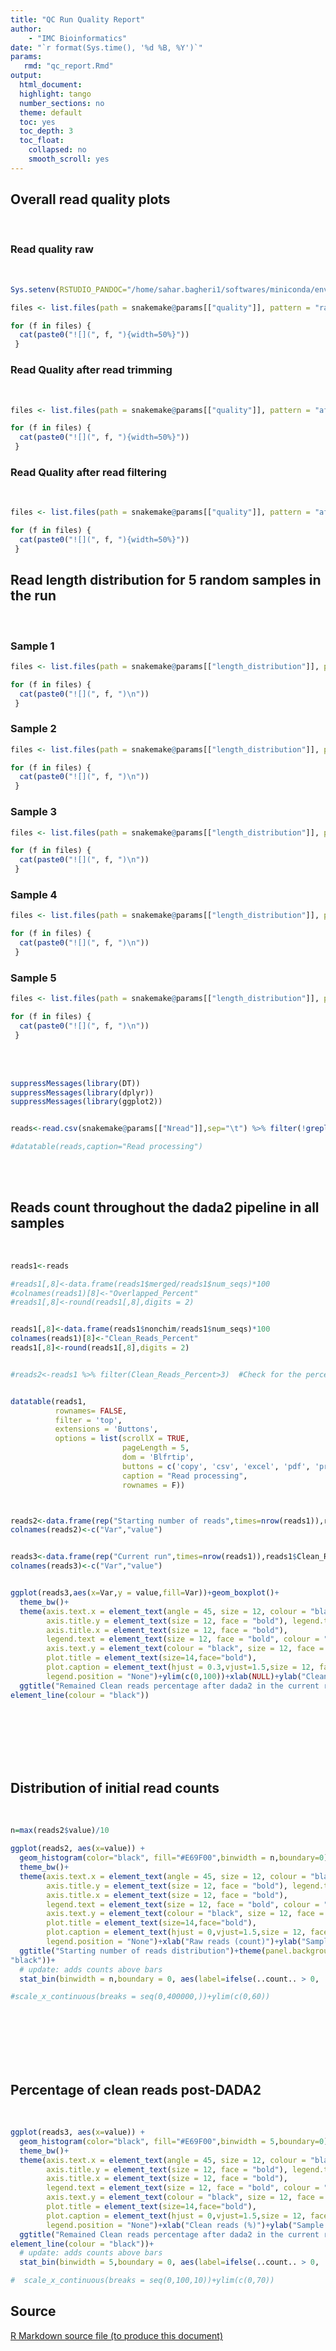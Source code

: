 ```yaml
---
title: "QC Run Quality Report"
author:
    - "IMC Bioinformatics"
date: "`r format(Sys.time(), '%d %B, %Y')`"
params:
   rmd: "qc_report.Rmd"
output:
  html_document:
  highlight: tango
  number_sections: no
  theme: default
  toc: yes
  toc_depth: 3
  toc_float:
    collapsed: no
    smooth_scroll: yes
---
```




## Overall read quality plots {.tabset .tabset-fade}

<br>

### Read quality raw 

<br>



```r
Sys.setenv(RSTUDIO_PANDOC="/home/sahar.bagheri1/softwares/miniconda/envs/rmd/bin")

files <- list.files(path = snakemake@params[["quality"]], pattern = "raw", full.names = TRUE)

for (f in files) {
  cat(paste0("![](", f, "){width=50%}"))
 }

```


### Read Quality after read trimming

<br>

```r

files <- list.files(path = snakemake@params[["quality"]], pattern = "afterQC", full.names =TRUE)

for (f in files) {
  cat(paste0("![](", f, "){width=50%}"))
 }
```


### Read Quality after read filtering

<br>

```r

files <- list.files(path = snakemake@params[["quality"]], pattern = "afterdada2", full.names =TRUE)

for (f in files) {
  cat(paste0("![](", f, "){width=50%}"))
 }
```


## Read length distribution for 5 random samples in the run {.tabset .tabset-fade}

<br>

### Sample 1

```r

files <- list.files(path = snakemake@params[["length_distribution"]], pattern = "S1", full.names =TRUE)

for (f in files) {
  cat(paste0("![](", f, ")\n"))
 }

```



### Sample 2

```r

files <- list.files(path = snakemake@params[["length_distribution"]], pattern = "S2", full.names =TRUE)

for (f in files) {
  cat(paste0("![](", f, ")\n"))
 }
```



### Sample 3

```r

files <- list.files(path = snakemake@params[["length_distribution"]], pattern = "S3", full.names =TRUE)

for (f in files) {
  cat(paste0("![](", f, ")\n"))
 }
```



### Sample 4

```r

files <- list.files(path = snakemake@params[["length_distribution"]], pattern = "S4", full.names =TRUE)

for (f in files) {
  cat(paste0("![](", f, ")\n"))
 }
```



### Sample 5

```r

files <- list.files(path = snakemake@params[["length_distribution"]], pattern = "S5", full.names =TRUE)

for (f in files) {
  cat(paste0("![](", f, ")\n"))
 }
```



<br>
<br>


```r

suppressMessages(library(DT))
suppressMessages(library(dplyr))
suppressMessages(library(ggplot2))


reads<-read.csv(snakemake@params[["Nread"]],sep="\t") %>% filter(!grepl('Undetermined|undetermined', file))

#datatable(reads,caption="Read processing")

```

<br>
<br>

## Reads count throughout the dada2 pipeline in all samples

<br>

```r
reads1<-reads

#reads1[,8]<-data.frame(reads1$merged/reads1$num_seqs)*100
#colnames(reads1)[8]<-"Overlapped_Percent"
#reads1[,8]<-round(reads1[,8],digits = 2)


reads1[,8]<-data.frame(reads1$nonchim/reads1$num_seqs)*100
colnames(reads1)[8]<-"Clean_Reads_Percent"
reads1[,8]<-round(reads1[,8],digits = 2)


#reads2<-reads1 %>% filter(Clean_Reads_Percent>3)  #Check for the percentage threshold for excluding negative controls and undetermined rows, so far 40% has worked


datatable(reads1, 
          rownames= FALSE,
          filter = 'top',
          extensions = 'Buttons',
          options = list(scrollX = TRUE,
                         pageLength = 5,
                         dom = 'Blfrtip',
                         buttons = c('copy', 'csv', 'excel', 'pdf', 'print'),
                         caption = "Read processing",
                         rownames = F)) 



reads2<-data.frame(rep("Starting number of reads",times=nrow(reads1)),reads1$num_seqs)
colnames(reads2)<-c("Var","value")


reads3<-data.frame(rep("Current run",times=nrow(reads1)),reads1$Clean_Reads_Percent)
colnames(reads3)<-c("Var","value")



```


```r

ggplot(reads3,aes(x=Var,y = value,fill=Var))+geom_boxplot()+
  theme_bw()+
  theme(axis.text.x = element_text(angle = 45, size = 12, colour = "black",  hjust = 1, face= "bold"),
        axis.title.y = element_text(size = 12, face = "bold"), legend.title = element_text(size = 16, face = "bold"),
        axis.title.x = element_text(size = 12, face = "bold"),
        legend.text = element_text(size = 12, face = "bold", colour = "black"),
        axis.text.y = element_text(colour = "black", size = 12, face = "bold"),
        plot.title = element_text(size=14,face="bold"),
        plot.caption = element_text(hjust = 0.3,vjust=1.5,size = 12, face = "bold", colour = "red"),
        legend.position = "None")+ylim(c(0,100))+xlab(NULL)+ylab("Clean reads")+
  ggtitle("Remained Clean reads percentage after dada2 in the current run")+theme(panel.background = element_blank(),panel.border =element_rect(fill = NA, color = "black"), panel.grid.major = element_blank(),panel.grid.minor = element_blank(), axis.line = 
element_line(colour = "black"))


```

<br>
<br>
<br>
<br>
<br>

## Distribution of initial read counts

<br>

```r

n=max(reads2$value)/10

ggplot(reads2, aes(x=value)) + 
  geom_histogram(color="black", fill="#E69F00",binwidth = n,boundary=0)+ #boundary start starts the bin from zero
  theme_bw()+
  theme(axis.text.x = element_text(angle = 45, size = 12, colour = "black",  hjust = 1, face= "bold"),
        axis.title.y = element_text(size = 12, face = "bold"), legend.title = element_text(size = 16, face = "bold"),
        axis.title.x = element_text(size = 12, face = "bold"),
        legend.text = element_text(size = 12, face = "bold", colour = "black"),
        axis.text.y = element_text(colour = "black", size = 12, face = "bold"),
        plot.title = element_text(size=14,face="bold"),
        plot.caption = element_text(hjust = 0,vjust=1.5,size = 12, face = "bold", colour = "red"),
        legend.position = "None")+xlab("Raw reads (count)")+ylab("Sample count")+
  ggtitle("Starting number of reads distribution")+theme(panel.background = element_blank(),panel.border =element_rect(fill = NA, color = "black"), panel.grid.major = element_blank(),panel.grid.minor = element_blank(), axis.line = element_line(colour = 
"black"))+
  # update: adds counts above bars
  stat_bin(binwidth = n,boundary = 0, aes(label=ifelse(..count.. > 0, ..count.., "")),geom="text",vjust=-0.9,hjust=0.5)#+labs(caption="Binwidth is 5.")

#scale_x_continuous(breaks = seq(0,400000,))+ylim(c(0,60))

```

<br>
<br>
<br>
<br>
<br>

## Percentage of clean reads post-DADA2

<br>

```r

ggplot(reads3, aes(x=value)) + 
  geom_histogram(color="black", fill="#E69F00",binwidth = 5,boundary=0)+   #boundary start starts the bin from zero
  theme_bw()+
  theme(axis.text.x = element_text(angle = 45, size = 12, colour = "black",  hjust = 1, face= "bold"),
        axis.title.y = element_text(size = 12, face = "bold"), legend.title = element_text(size = 16, face = "bold"),
        axis.title.x = element_text(size = 12, face = "bold"),
        legend.text = element_text(size = 12, face = "bold", colour = "black"),
        axis.text.y = element_text(colour = "black", size = 12, face = "bold"),
        plot.title = element_text(size=14,face="bold"),
        plot.caption = element_text(hjust = 0,vjust=1.5,size = 12, face = "bold", colour = "red"),
        legend.position = "None")+xlab("Clean reads (%)")+ylab("Sample count")+
  ggtitle("Remained Clean reads percentage after dada2 in the current run")+theme(panel.background = element_blank(),panel.border =element_rect(fill = NA, color = "black"), panel.grid.major = element_blank(),panel.grid.minor = element_blank(), axis.line = 
element_line(colour = "black"))+
  # update: adds counts above bars
  stat_bin(binwidth = 5,boundary = 0, aes(label=ifelse(..count.. > 0, ..count.., "")),geom="text",vjust=-0.9)#+labs(caption="Binwidth is 5.")

#  scale_x_continuous(breaks = seq(0,100,10))+ylim(c(0,70))

```

## Source
<a download="qc_report.Rmd" href="`r base64enc::dataURI(file = params$rmd, mime = 'text/rmd', encoding = 'base64')`">R Markdown source file (to produce this document)</a>

